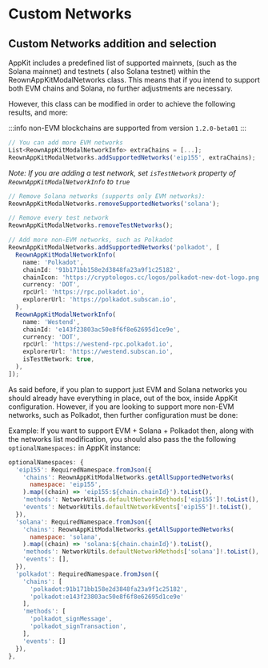 # Custom Networks

## Custom Networks addition and selection

AppKit includes a predefined list of supported mainnets, (such as the Solana mainnet) and testnets ( also Solana testnet) within the ReownAppKitModalNetworks class. This means that if you intend to support both EVM chains and Solana, no further adjustments are necessary.

However, this class can be modified in order to achieve the following results, and more:

:::info
non-EVM blockchains are supported from version `1.2.0-beta01`
:::

```javascript
// You can add more EVM networks
List<ReownAppKitModalNetworkInfo> extraChains = [...];
ReownAppKitModalNetworks.addSupportedNetworks('eip155', extraChains);
```

_Note: If you are adding a test network, set `isTestNetwork` property of `ReownAppKitModalNetworkInfo` to `true`_

```javascript
// Remove Solana networks (supports only EVM networks):
ReownAppKitModalNetworks.removeSupportedNetworks('solana');
```

```javascript
// Remove every test network
ReownAppKitModalNetworks.removeTestNetworks();
```

```javascript
// Add more non-EVM networks, such as Polkadot
ReownAppKitModalNetworks.addSupportedNetworks('polkadot', [
  ReownAppKitModalNetworkInfo(
    name: 'Polkadot',
    chainId: '91b171bb158e2d3848fa23a9f1c25182',
    chainIcon: 'https://cryptologos.cc/logos/polkadot-new-dot-logo.png',
    currency: 'DOT',
    rpcUrl: 'https://rpc.polkadot.io',
    explorerUrl: 'https://polkadot.subscan.io',
  ),
  ReownAppKitModalNetworkInfo(
    name: 'Westend',
    chainId: 'e143f23803ac50e8f6f8e62695d1ce9e',
    currency: 'DOT',
    rpcUrl: 'https://westend-rpc.polkadot.io',
    explorerUrl: 'https://westend.subscan.io',
    isTestNetwork: true,
  ),
]);
```

As said before, if you plan to support just EVM and Solana networks you should already have everything in place, out of the box, inside AppKit configuration. However, if you are looking to support more non-EVM networks, such as Polkadot, then further configuration must be done:

Example: If you want to support EVM + Solana + Polkadot then, along with the networks list modification, you should also pass the the following `optionalNamespaces:` in AppKit instance:

```javascript
optionalNamespaces: {
  'eip155': RequiredNamespace.fromJson({
    'chains': ReownAppKitModalNetworks.getAllSupportedNetworks(
      namespace: 'eip155',
    ).map((chain) => 'eip155:${chain.chainId}').toList(),
    'methods': NetworkUtils.defaultNetworkMethods['eip155']!.toList(),
    'events': NetworkUtils.defaultNetworkEvents['eip155']!.toList(),
  }),
  'solana': RequiredNamespace.fromJson({
    'chains': ReownAppKitModalNetworks.getAllSupportedNetworks(
      namespace: 'solana',
    ).map((chain) => 'solana:${chain.chainId}').toList(),
    'methods': NetworkUtils.defaultNetworkMethods['solana']!.toList(),
    'events': [],
  }),
  'polkadot': RequiredNamespace.fromJson({
    'chains': [
      'polkadot:91b171bb158e2d3848fa23a9f1c25182',
      'polkadot:e143f23803ac50e8f6f8e62695d1ce9e'
    ],
    'methods': [
      'polkadot_signMessage',
      'polkadot_signTransaction',
    ],
    'events': []
  }),
},
```